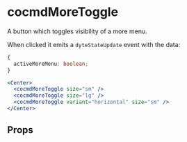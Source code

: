 # cocmdMoreToggle

A button which toggles visibility of a more menu.

When clicked it emits a `dyteStateUpdate` event with the data:

```ts
{
  activeMoreMenu: boolean;
}
```

```jsx
<Center>
  <cocmdMoreToggle size="sm" />
  <cocmdMoreToggle size="lg" />
  <cocmdMoreToggle variant="horizontal" size="sm" />
</Center>
```

## Props

<PropsTable of="dyte-more-toggle" />
